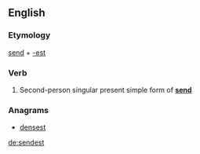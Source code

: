 ==English==

===Etymology===
[[send]] + [[-est]]

===Verb===
{{en-verb form}}

# {{archaic}} Second-person singular present simple form of '''[[send]]'''

===Anagrams===
* [[densest#English|densest]]

[[de:sendest]]